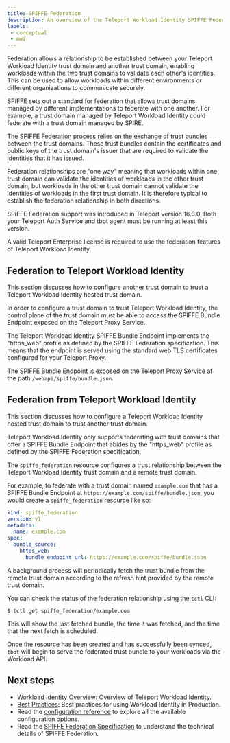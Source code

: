 ```yaml
---
title: SPIFFE Federation
description: An overview of the Teleport Workload Identity SPIFFE Federation feature.
labels:
 - conceptual
 - mwi
---
```


Federation allows a relationship to be established between your Teleport
Workload Identity trust domain and another trust domain, enabling workloads
within the two trust domains to validate each other's identities. This can be
used to allow workloads within different environments or different organizations
to communicate securely.

SPIFFE sets out a standard for federation that allows trust domains managed by
different implementations to federate with one another. For example, a trust
domain managed by Teleport Workload Identity could federate with a trust domain
managed by SPIRE.

The SPIFFE Federation process relies on the exchange of trust bundles between
the trust domains. These trust bundles contain the certificates and public keys
of the trust domain's issuer that are required to validate the identities that
it has issued.

Federation relationships are "one way" meaning that workloads within one trust
domain can validate the identities of workloads in the other trust domain, but
workloads in the other trust domain cannot validate the identities of workloads
in the first trust domain. It is therefore typical to establish the federation
relationship in both directions.

SPIFFE Federation support was introduced in Teleport version 16.3.0. Both your
Teleport Auth Service and tbot agent must be running at least this version.

<Admonition type="warning" title="Teleport Enterprise Required">
A valid Teleport Enterprise license is required to use the federation features
of Teleport Workload Identity.
</Admonition>

## Federation to Teleport Workload Identity

This section discusses how to configure another trust domain to trust a Teleport
Workload Identity hosted trust domain.

In order to configure a trust domain to trust Teleport Workload Identity, the
control plane of the trust domain must be able to access the SPIFFE Bundle
Endpoint exposed on the Teleport Proxy Service.

The Teleport Workload Identity SPIFFE Bundle Endpoint implements the "https_web"
profile as defined by the SPIFFE Federation specification. This means that the
endpoint is served using the standard web TLS certificates configured for your
Teleport Proxy.

The SPIFFE Bundle Endpoint is exposed on the Teleport Proxy Service at the path
`/webapi/spiffe/bundle.json`.

## Federation from Teleport Workload Identity

This section discusses how to configure a Teleport Workload Identity hosted
trust domain to trust another trust domain.

Teleport Workload Identity only supports federating with trust domains that
offer a SPIFFE Bundle Endpoint that abides by the "https_web" profile as defined
by the SPIFFE Federation specification.

The `spiffe_federation` resource configures a trust relationship between the
Teleport Workload Identity trust domain and a remote trust domain.

For example, to federate with a trust domain named `example.com` that has a
SPIFFE Bundle Endpoint at `https://example.com/spiffe/bundle.json`, you would
create a `spiffe_federation` resource like so:

```yaml
kind: spiffe_federation
version: v1
metadata:
  name: example.com
spec:
  bundle_source:
    https_web:
      bundle_endpoint_url: https://example.com/spiffe/bundle.json
```

A background process will periodically fetch the trust bundle from the remote
trust domain according to the refresh hint provided by the remote trust domain.

You can check the status of the federation relationship using the `tctl` CLI:

```code
$ tctl get spiffe_federation/example.com
```

This will show the last fetched bundle, the time it was fetched, and the time
that the next fetch is scheduled.

Once the resource has been created and has successfully been synced, `tbot`
will begin to serve the federated trust bundle to your workloads via the
Workload API.

## Next steps

- [Workload Identity Overview](./introduction.mdx): Overview of Teleport
Workload Identity.
- [Best Practices](./best-practices.mdx): Best practices for using Workload
Identity in Production.
- Read the [configuration reference](../../reference/machine-id/configuration.mdx) to explore
all the available configuration options.
- Read the [SPIFFE Federation Specification](https://github.com/spiffe/spiffe/blob/main/standards/SPIFFE_Federation.md)
to understand the technical details of SPIFFE Federation.

